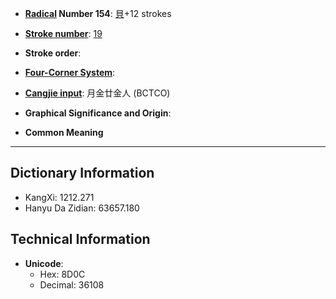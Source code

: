 * '''[[Wiktionary:Chinese radical index| Radical]] Number 154''': [[Wiktionary:Chinese radical index 貝|貝]]+12 strokes

* '''[[Wiktionary:Chinese total strokes index|Stroke number]]''': [[Wiktionary:Chinese total strokes index 19|19]]

* '''Stroke order''': 

* '''[[Wiktionary:Chinese four corner index|Four-Corner System]]''': 

* '''[[Wiktionary:Chinese Cangjie index|Cangjie input]]''': 月金廿金人 (BCTCO)

* '''Graphical Significance and Origin''': 

* '''Common Meaning'''

----

== Dictionary Information ==

* KangXi: 1212.271
* Hanyu Da Zidian: 63657.180

== Technical Information ==

* '''Unicode''':
** Hex: 8D0C
** Decimal: 36108